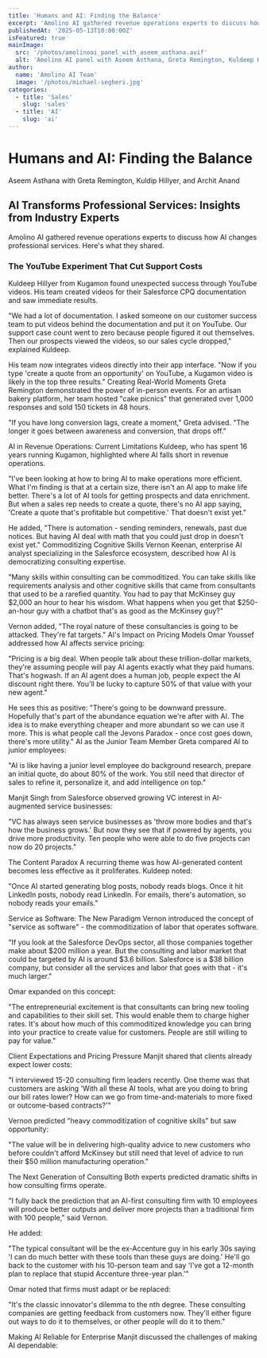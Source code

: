```yaml
---
title: 'Humans and AI: Finding the Balance'
excerpt: 'Amolino AI gathered revenue operations experts to discuss how AI changes professional services. Heres what they shared.'
publishedAt: '2025-05-13T10:00:00Z'
isFeatured: true
mainImage:
  src: '/photos/amolinoai_panel_with_aseem_asthana.avif'
  alt: 'Amolino AI panel with Aseem Asthana, Greta Remington, Kuldeep Hillyer, and Archit Anand'
author:
  name: 'Amolino AI Team'
  image: '/photos/michael-segheri.jpg'
categories:
  - title: 'Sales'
    slug: 'sales'
  - title: 'AI'
    slug: 'ai'
---
```



# Humans and AI: Finding the Balance

<LinkedInLink url="https://www.linkedin.com/in/aseemasthana/" name="Aseem Asthana">Aseem Asthana</LinkedInLink> with <LinkedInLink url="https://www.linkedin.com/in/greta-remington-745438/" name="Greta Remington">Greta Remington</LinkedInLink>,
<LinkedInLink url="https://www.linkedin.com/in/kuldip/" name="Kuldip Hillyer">Kuldip Hillyer</LinkedInLink>,
and <LinkedInLink url="https://www.linkedin.com/in/archit-anand/" name="Archit Anand">Archit Anand</LinkedInLink>

## AI Transforms Professional Services: Insights from Industry Experts

Amolino AI gathered revenue operations experts to discuss how AI changes professional services. Here's what they shared.

### The YouTube Experiment That Cut Support Costs

Kuldeep Hillyer from Kugamon found unexpected success through YouTube videos. His team created videos for their Salesforce CPQ documentation and saw immediate results.

"We had a lot of documentation. I asked someone on our customer success team to put videos behind the documentation and put it on YouTube. Our support case count went to zero because people figured it out themselves. Then our prospects viewed the videos, so our sales cycle dropped," explained Kuldeep.

His team now integrates videos directly into their app interface. "Now if you type 'create a quote from an opportunity' on YouTube, a Kugamon video is likely in the top three results."
Creating Real-World Moments
Greta Remington demonstrated the power of in-person events. For an artisan bakery platform, her team hosted "cake picnics" that generated over 1,000 responses and sold 150 tickets in 48 hours.

"If you have long conversion lags, create a moment," Greta advised. "The longer it goes between awareness and conversion, that drops off."

AI in Revenue Operations: Current Limitations
Kuldeep, who has spent 16 years running Kugamon, highlighted where AI falls short in revenue operations.

"I've been looking at how to bring AI to make operations more efficient. What I'm finding is that at a certain size, there isn't an AI app to make life better. There's a lot of AI tools for getting prospects and data enrichment. But when a sales rep needs to create a quote, there's no AI app saying, 'Create a quote that's profitable but competitive.' That doesn't exist yet."

He added, "There is automation - sending reminders, renewals, past due notices. But having AI deal with math that you could just drop in doesn't exist yet."
Commoditizing Cognitive Skills
Vernon Keenan, enterprise AI analyst specializing in the Salesforce ecosystem, described how AI is democratizing consulting expertise.

"Many skills within consulting can be commoditized. You can take skills like requirements analysis and other cognitive skills that came from consultants that used to be a rarefied quantity. You had to pay that McKinsey guy $2,000 an hour to hear his wisdom. What happens when you get that $250-an-hour guy with a chatbot that's as good as the McKinsey guy?"

Vernon added, "The royal nature of these consultancies is going to be attacked. They're fat targets."
AI's Impact on Pricing Models
Omar Youssef addressed how AI affects service pricing:

"Pricing is a big deal. When people talk about these trillion-dollar markets, they're assuming people will pay AI agents exactly what they paid humans. That's hogwash. If an AI agent does a human job, people expect the AI discount right there. You'll be lucky to capture 50% of that value with your new agent."

He sees this as positive: "There's going to be downward pressure. Hopefully that's part of the abundance equation we're after with AI. The idea is to make everything cheaper and more abundant so we can use it more. This is what people call the Jevons Paradox - once cost goes down, there's more utility."
AI as the Junior Team Member
Greta compared AI to junior employees:

"AI is like having a junior level employee do background research, prepare an initial quote, do about 80% of the work. You still need that director of sales to refine it, personalize it, and add intelligence on top."

Manjit Singh from Salesforce observed growing VC interest in AI-augmented service businesses:

"VC has always seen service businesses as 'throw more bodies and that's how the business grows.' But now they see that if powered by agents, you drive more productivity. Ten people who were able to do five projects can now do 20 projects."

The Content Paradox
A recurring theme was how AI-generated content becomes less effective as it proliferates. Kuldeep noted:

"Once AI started generating blog posts, nobody reads blogs. Once it hit LinkedIn posts, nobody read LinkedIn. For emails, there's automation, so nobody reads your emails."

Service as Software: The New Paradigm
Vernon introduced the concept of "service as software" - the commoditization of labor that operates software.

"If you look at the Salesforce DevOps sector, all those companies together make about $200 million a year. But the consulting and labor market that could be targeted by AI is around $3.6 billion. Salesforce is a $38 billion company, but consider all the services and labor that goes with that - it's much larger."

Omar expanded on this concept:

"The entrepreneurial excitement is that consultants can bring new tooling and capabilities to their skill set. This would enable them to charge higher rates. It's about how much of this commoditized knowledge you can bring into your practice to create value for customers. People are still willing to pay for value."

Client Expectations and Pricing Pressure
Manjit shared that clients already expect lower costs:

"I interviewed 15-20 consulting firm leaders recently. One theme was that customers are asking 'With all these AI tools, what are you doing to bring our bill rates lower? How can we go from time-and-materials to more fixed or outcome-based contracts?'"

Vernon predicted "heavy commoditization of cognitive skills" but saw opportunity:

"The value will be in delivering high-quality advice to new customers who before couldn't afford McKinsey but still need that level of advice to run their $50 million manufacturing operation."

The Next Generation of Consulting
Both experts predicted dramatic shifts in how consulting firms operate.

"I fully back the prediction that an AI-first consulting firm with 10 employees will produce better outputs and deliver more projects than a traditional firm with 100 people," said Vernon.

He added:

"The typical consultant will be the ex-Accenture guy in his early 30s saying 'I can do much better with these tools than these guys are doing.' He'll go back to the customer with his 10-person team and say 'I've got a 12-month plan to replace that stupid Accenture three-year plan.'"

Omar noted that firms must adapt or be replaced:

"It's the classic innovator's dilemma to the nth degree. These consulting companies are getting feedback from customers now. They'll either figure out ways to do it to themselves, or other people will do it to them."

Making AI Reliable for Enterprise
Manjit discussed the challenges of making AI dependable: